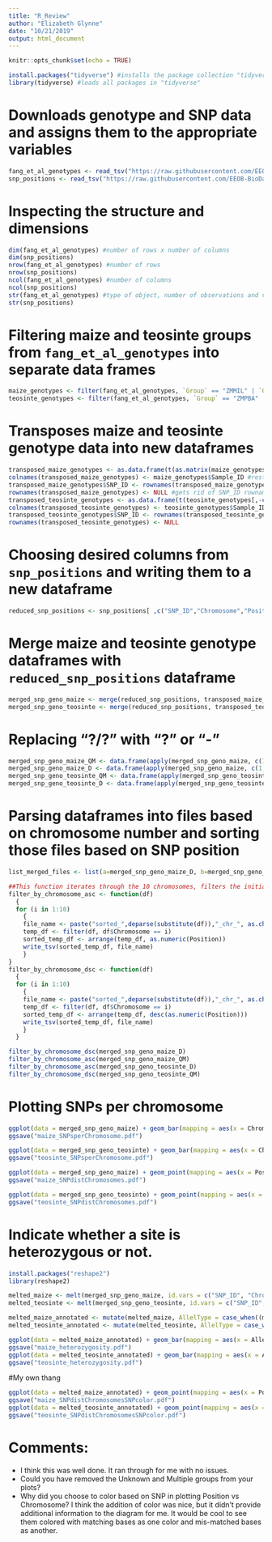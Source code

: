 ```yaml
---
title: "R_Review"
author: "Elizabeth Glynne"
date: "10/21/2019"
output: html_document
---
```


```r
knitr::opts_chunk$set(echo = TRUE)
```

```r
install.packages("tidyverse") #installs the package collection "tidyverse"
library(tidyverse) #loads all packages in "tidyverse"
```

# Downloads genotype and SNP data and assigns them to the appropriate variables
```r
fang_et_al_genotypes <- read_tsv("https://raw.githubusercontent.com/EEOB-BioData/BCB546X-Fall2019/master/assignments/UNIX_Assignment/fang_et_al_genotypes.txt")
snp_positions <- read_tsv("https://raw.githubusercontent.com/EEOB-BioData/BCB546X-Fall2019/master/assignments/UNIX_Assignment/snp_position.txt")
```

# Inspecting the structure and dimensions
```r
dim(fang_et_al_genotypes) #number of rows x number of columns
dim(snp_positions)
nrow(fang_et_al_genotypes) #number of rows
nrow(snp_positions)
ncol(fang_et_al_genotypes) #number of columns
ncol(snp_positions)
str(fang_et_al_genotypes) #type of object, number of observations and variables, name of variables, variable type, data preview
str(snp_positions)
```

# Filtering maize and teosinte groups from `fang_et_al_genotypes` into separate data frames
```r
maize_genotypes <- filter(fang_et_al_genotypes, `Group` == "ZMMIL" | `Group` == "ZMMLR" | `Group` == "ZMMMR") #isolates maize groups from `fang_et_al_genotypes`
teosinte_genotypes <- filter(fang_et_al_genotypes, `Group` == "ZMPBA" | `Group` == "ZMPIL" | `Group` == "ZMPJA")
```

# Transposes maize and teosinte genotype data into new dataframes
```r
transposed_maize_genotypes <- as.data.frame(t(as.matrix(maize_genotypes)[,-c(1,2,3)]), stringsAsFactors = FALSE) #transposes all but the first 3 columns
colnames(transposed_maize_genotypes) <- maize_genotypes$Sample_ID #restores column names as Sample_ID from maize genotype data
transposed_maize_genotypes$SNP_ID <- rownames(transposed_maize_genotypes) #adds a variable column with SNP_IDs
rownames(transposed_maize_genotypes) <- NULL #gets rid of SNP_ID rownames
transposed_teosinte_genotypes <- as.data.frame(t(teosinte_genotypes[,-c(1,2,3)]), stringsAsFactors = FALSE) #transposes all but the first 3 columns
colnames(transposed_teosinte_genotypes) <- teosinte_genotypes$Sample_ID #restores column names as Sample_ID from teosinte genotype data
transposed_teosinte_genotypes$SNP_ID <- rownames(transposed_teosinte_genotypes)
rownames(transposed_teosinte_genotypes) <- NULL
```

# Choosing desired columns from `snp_positions` and writing them to a new dataframe
```r
reduced_snp_positions <- snp_positions[ ,c("SNP_ID","Chromosome","Position")]
```

# Merge maize and teosinte genotype dataframes with `reduced_snp_positions` dataframe
```r
merged_snp_geno_maize <- merge(reduced_snp_positions, transposed_maize_genotypes) #merges `reduced_snp_positions` and `transposed_maize_genotypes` by their common column `$SNP_ID`
merged_snp_geno_teosinte <- merge(reduced_snp_positions, transposed_teosinte_genotypes) #merges `reduced_snp_positions` and `transposed_teosinte_genotypes` by their common column `$SNP_ID`
```

# Replacing "?/?" with "?" or "-"
```r
merged_snp_geno_maize_QM <- data.frame(apply(merged_snp_geno_maize, c(1, 2), function(x) {x <- gsub("?/?", "?", x, fixed = TRUE)}), stringsAsFactors = FALSE) #creates a dataframe after applying the "gsub" function to every value in the dataframe `merged_snp_geno_maize` to substitute every instance of "?/?" with "?"
merged_snp_geno_maize_D <- data.frame(apply(merged_snp_geno_maize, c(1, 2), function(x) {x <- gsub("?/?", "-", x, fixed = TRUE)}), stringsAsFactors = FALSE) #creates a dataframe after applying the "gsub" function to every value in the dataframe `merged_snp_geno_maize` to substitute every instance of "?/?" with "-"
merged_snp_geno_teosinte_QM <- data.frame(apply(merged_snp_geno_teosinte, c(1, 2), function(x) {x <- gsub("?/?", "?", x, fixed = TRUE)}), stringsAsFactors = FALSE) #creates a dataframe after applying the "gsub" function to every value in the dataframe `merged_snp_geno_teosinte` to substitute every instance of "?/?" with "?"
merged_snp_geno_teosinte_D <- data.frame(apply(merged_snp_geno_teosinte, c(1, 2), function(x) {x <- gsub("?/?", "-", x, fixed = TRUE)}), stringsAsFactors = FALSE) #creates a dataframe after applying the "gsub" function to every value in the dataframe `merged_snp_geno_teosinte` to substitute every instance of "?/?" with "-"
```

# Parsing dataframes into files based on chromosome number and sorting those files based on SNP position
```r
list_merged_files <- list(a=merged_snp_geno_maize_D, b=merged_snp_geno_maize_QM, c=merged_snp_geno_teosinte_D, d=merged_snp_geno_teosinte_QM) #creates a list of maize and teosinte dataframes with either "?" or "-" representing missing data. I made this but couldn't figure out how to use it to loop through the dataframes.

##This function iterates through the 10 chromosomes, filters the initial dataset by each chromosome, sorts them according to the assignment specs, and writes the new dataframe to a new file.
filter_by_chromosome_asc <- function(df)
  {
  for (i in 1:10)
    {
    file_name <- paste("sorted_",deparse(substitute(df)),"_chr_", as.character(i),".txt", sep = "")
    temp_df <- filter(df, df$Chromosome == i)
    sorted_temp_df <- arrange(temp_df, as.numeric(Position))
    write_tsv(sorted_temp_df, file_name)
    }
}
filter_by_chromosome_dsc <- function(df)
  {
  for (i in 1:10)
    {
    file_name <- paste("sorted_",deparse(substitute(df)),"_chr_", as.character(i),".txt", sep = "")
    temp_df <- filter(df, df$Chromosome == i)
    sorted_temp_df <- arrange(temp_df, desc(as.numeric(Position)))
    write_tsv(sorted_temp_df, file_name)
    }
  }

filter_by_chromosome_dsc(merged_snp_geno_maize_D)
filter_by_chromosome_asc(merged_snp_geno_maize_QM)
filter_by_chromosome_asc(merged_snp_geno_teosinte_D)
filter_by_chromosome_dsc(merged_snp_geno_teosinte_QM)
```

# Plotting SNPs per chromosome
```r
ggplot(data = merged_snp_geno_maize) + geom_bar(mapping = aes(x = Chromosome))
ggsave("maize_SNPsperChromosome.pdf")

ggplot(data = merged_snp_geno_teosinte) + geom_bar(mapping = aes(x = Chromosome))
ggsave("teosinte_SNPsperChromosome.pdf")

ggplot(data = merged_snp_geno_maize) + geom_point(mapping = aes(x = Position, y = Chromosome), size = 1)
ggsave("maize_SNPdistChromosomes.pdf")

ggplot(data = merged_snp_geno_teosinte) + geom_point(mapping = aes(x = Position, y = Chromosome), size = 1)
ggsave("teosinte_SNPdistChromosomes.pdf")
```

# Indicate whether a site is heterozygous or not.
```r
install.packages("reshape2")
library(reshape2)

melted_maize <- melt(merged_snp_geno_maize, id.vars = c("SNP_ID", "Chromosome", "Position"), variable.name = "Sample", value.name = "SNP")
melted_teosinte <- melt(merged_snp_geno_teosinte, id.vars = c("SNP_ID", "Chromosome", "Position"), variable.name = "Sample", value.name = "SNP")

melted_maize_annotated <- mutate(melted_maize, AllelType = case_when((melted_maize$SNP=="A/A" | melted_maize$SNP=="G/G" | melted_maize$SNP=="C/C" | melted_maize$SNP=="T/T") ~ "homozygous", melted_maize$SNP=="?/?" ~ "Unknown", TRUE ~ "heterozygous"))
melted_teosinte_annotated <- mutate(melted_teosinte, AllelType = case_when((melted_teosinte$SNP=="A/A" | melted_teosinte$SNP=="G/G" | melted_teosinte$SNP=="C/C" | melted_teosinte$SNP=="T/T") ~ "homozygous", melted_teosinte$SNP=="?/?" ~ "Unknown", TRUE ~ "heterozygous"))

ggplot(data = melted_maize_annotated) + geom_bar(mapping = aes(x = AllelType))
ggsave("maize_heterozygosity.pdf")
ggplot(data = melted_teosinte_annotated) + geom_bar(mapping = aes(x = AllelType))
ggsave("teosinte_heterozygosity.pdf")
```

#My own thang
```r
ggplot(data = melted_maize_annotated) + geom_point(mapping = aes(x = Position, y = Chromosome, color = SNP), size = 1)
ggsave("maize_SNPdistChromosomesSNPcolor.pdf")
ggplot(data = melted_teosinte_annotated) + geom_point(mapping = aes(x = Position, y = Chromosome, color = SNP), size = 1)
ggsave("teosinte_SNPdistChromosomesSNPcolor.pdf")
```

# Comments:
- I think this was well done. It ran through for me with no issues. 
- Could you have removed the Unknown and Multiple groups from your plots?
- Why did you choose to color based on SNP in plotting Position vs Chromosome? I think the addition of color was nice, but it didn't provide additional information to the diagram for me. It would be cool to see them colored with matching bases as one color and mis-matched bases as another. 